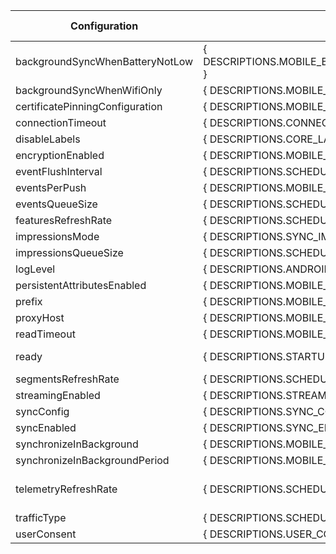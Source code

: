
| **Configuration** | **Description** | **Default value** |
| --- | --- | --- |
| backgroundSyncWhenBatteryNotLow | { DESCRIPTIONS.MOBILE_BACKGROUND_SYNC_WHEN_BATTERY_NOT_LOW() } |                `true` |
| backgroundSyncWhenWifiOnly      | { DESCRIPTIONS.MOBILE_BACKGROUND_SYNC_WHEN_WIFI_ONLY()       } |               `false` |
| certificatePinningConfiguration | { DESCRIPTIONS.MOBILE_CERTIFICATE_PINNING_CONFIGURATION()    } |                `null` |
| connectionTimeout               | { DESCRIPTIONS.CONNECTION_TIMEOUT()                          } |                 10000 |
| disableLabels                   | { DESCRIPTIONS.CORE_LABELS_DISABLED()                        } |                `true` |
| encryptionEnabled               | { DESCRIPTIONS.MOBILE_STORAGE_ENCRYPTION_ENABLED()           } |               `false` |
| eventFlushInterval              | { DESCRIPTIONS.SCHEDULER_EVENTS_PUSH_RATE()                  } |                  1800 |
| eventsPerPush                   | { DESCRIPTIONS.MOBILE_EVENTS_PER_PUSH()                      } |                  2000 |
| eventsQueueSize                 | { DESCRIPTIONS.SCHEDULER_EVENTS_QUEUE_SIZE()                 } |                 10000 |
| featuresRefreshRate             | { DESCRIPTIONS.SCHEDULER_FEATURES_REFRESH_RATE()             } |                  3600 |
| impressionsMode                 | { DESCRIPTIONS.SYNC_IMPRESSIONS_MODE()                       } |           `OPTIMIZED` |
| impressionsQueueSize            | { DESCRIPTIONS.SCHEDULER_IMPRESSIONS_QUEUE_SIZE()            } |                 30000 |
| logLevel                        | { DESCRIPTIONS.ANDROID_LOG_LEVEL()                           } |                `NONE` |
| persistentAttributesEnabled     | { DESCRIPTIONS.MOBILE_PERSISTENT_ATTRIBUTES_ENABLED()        } |               `false` |
| prefix                          | { DESCRIPTIONS.MOBILE_STORAGE_PREFIX()                       } |                `null` |
| proxyHost                       | { DESCRIPTIONS.MOBILE_PROXY_HOST()                           } |                `null` |
| readTimeout                     | { DESCRIPTIONS.MOBILE_READ_TIMEOUT()                         } |                 10000 |
| ready                           | { DESCRIPTIONS.STARTUP_READY_TIMEOUT()                       } |          -1 (not set) |
| segmentsRefreshRate             | { DESCRIPTIONS.SCHEDULER_SEGMENTS_REFRESH_RATE()             } |                  1800 |
| streamingEnabled                | { DESCRIPTIONS.STREAMING_ENABLED()                           } |                `true` |
| syncConfig                      | { DESCRIPTIONS.SYNC_CONFIG()                                 } |                `null` |
| syncEnabled                     | { DESCRIPTIONS.SYNC_ENABLED()                                } |                `true` |
| synchronizeInBackground         | { DESCRIPTIONS.MOBILE_BACKGROUND_SYNC_ENABLED()              } |               `false` |
| synchronizeInBackgroundPeriod   | { DESCRIPTIONS.MOBILE_BACKGROUND_SYNC_ENABLED()              } |                    15 |
| telemetryRefreshRate            | { DESCRIPTIONS.SCHEDULER_TELEMETRY_REFRESH_RATE()            } | 3600 seconds (1 hour) |
| trafficType                     | { DESCRIPTIONS.SCHEDULER_TELEMETRY_REFRESH_RATE()            } |               not set |
| userConsent                     | { DESCRIPTIONS.USER_CONSENT()                                } |             `GRANTED` |
